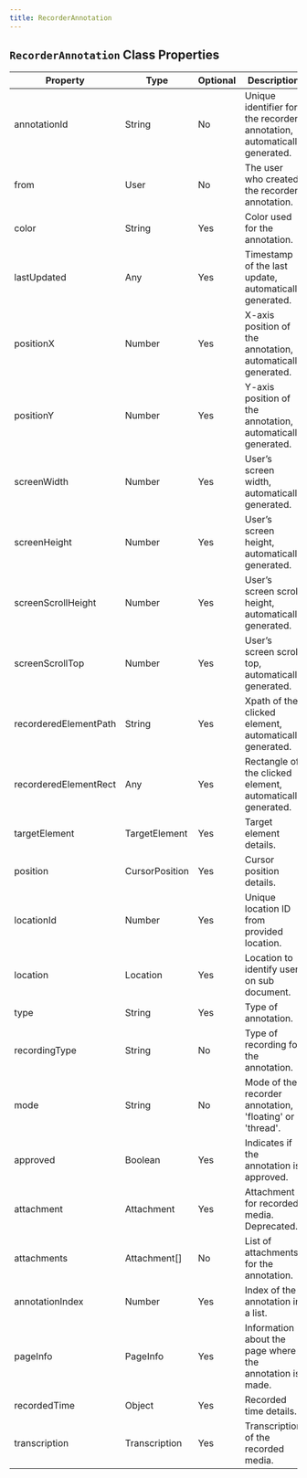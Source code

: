 ```yaml
---
title: RecorderAnnotation
---
```


## `RecorderAnnotation` Class Properties

| Property                | Type                    | Optional | Description                                                                 |
|-------------------------|-------------------------|----------|-----------------------------------------------------------------------------|
| annotationId            | String                  | No       | Unique identifier for the recorder annotation, automatically generated.     |
| from                    | User                    | No       | The user who created the recorder annotation.                               |
| color                   | String                  | Yes      | Color used for the annotation.                                              |
| lastUpdated             | Any                     | Yes      | Timestamp of the last update, automatically generated.                      |
| positionX               | Number                  | Yes      | X-axis position of the annotation, automatically generated.                 |
| positionY               | Number                  | Yes      | Y-axis position of the annotation, automatically generated.                 |
| screenWidth             | Number                  | Yes      | User’s screen width, automatically generated.                               |
| screenHeight            | Number                  | Yes      | User’s screen height, automatically generated.                              |
| screenScrollHeight      | Number                  | Yes      | User’s screen scroll height, automatically generated.                       |
| screenScrollTop         | Number                  | Yes      | User’s screen scroll top, automatically generated.                          |
| recorderedElementPath   | String                  | Yes      | Xpath of the clicked element, automatically generated.                      |
| recorderedElementRect   | Any                     | Yes      | Rectangle of the clicked element, automatically generated.                  |
| targetElement           | TargetElement           | Yes      | Target element details.                                                     |
| position                | CursorPosition          | Yes      | Cursor position details.                                                    |
| locationId              | Number                  | Yes      | Unique location ID from provided location.                                  |
| location                | Location                | Yes      | Location to identify user on sub document.                                  |
| type                    | String                  | Yes      | Type of annotation.                                                         |
| recordingType           | String                  | No       | Type of recording for the annotation.                                       |
| mode                    | String                  | No       | Mode of the recorder annotation, 'floating' or 'thread'.                    |
| approved                | Boolean                 | Yes      | Indicates if the annotation is approved.                                     |
| attachment              | Attachment              | Yes      | Attachment for recorded media. Deprecated.                                  |
| attachments             | Attachment[]            | No       | List of attachments for the annotation.                                     |
| annotationIndex         | Number                  | Yes      | Index of the annotation in a list.                                          |
| pageInfo                | PageInfo                | Yes      | Information about the page where the annotation is made.                     |
| recordedTime            | Object                  | Yes      | Recorded time details.                                                      |
| transcription           | Transcription           | Yes      | Transcription of the recorded media.                                        |

